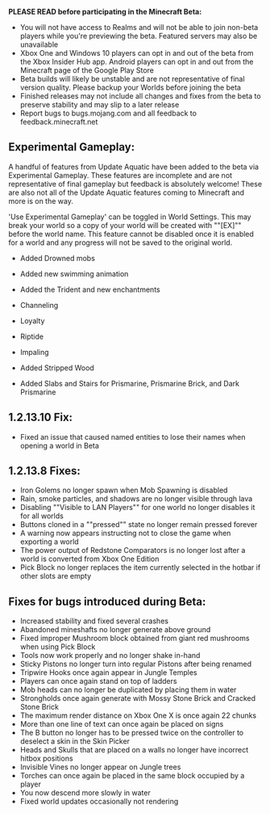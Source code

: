 **PLEASE READ before participating in the Minecraft Beta:**

-   You will not have access to Realms and will not be able to join non-beta players while you're previewing the beta. Featured servers may also be unavailable
-   Xbox One and Windows 10 players can opt in and out of the beta from the Xbox Insider Hub app. Android players can opt in and out from the Minecraft page of the Google Play Store
-   Beta builds will likely be unstable and are not representative of final version quality. Please backup your Worlds before joining the beta
-   Finished releases may not include all changes and fixes from the beta to preserve stability and may slip to a later release
-   Report bugs to bugs.mojang.com and all feedback to feedback.minecraft.net

  
## **Experimental Gameplay:**  
A handful of features from Update Aquatic have been added to the beta via Experimental Gameplay. These features are incomplete and are not representative of final gameplay but feedback is absolutely welcome! These are also not all of the Update Aquatic features coming to Minecraft and more is on the way.  
  
'Use Experimental Gameplay' can be toggled in World Settings. This may break your world so a copy of your world will be created with ""\[EX\]"" before the world name. This feature cannot be disabled once it is enabled for a world and any progress will not be saved to the original world.

-   Added Drowned mobs
-   Added new swimming animation
-   Added the Trident and new enchantments

-   Channeling
-   Loyalty
-   Riptide
-   Impaling

-   Added Stripped Wood
-   Added Slabs and Stairs for Prismarine, Prismarine Brick, and Dark Prismarine

  
## **1.2.13.10 Fix:**

-   Fixed an issue that caused named entities to lose their names when opening a world in Beta

  
## **1.2.13.8 Fixes:**

-   Iron Golems no longer spawn when Mob Spawning is disabled
-   Rain, smoke particles, and shadows are no longer visible through lava
-   Disabling ""Visible to LAN Players"" for one world no longer disables it for all worlds
-   Buttons cloned in a ""pressed"" state no longer remain pressed forever
-   A warning now appears instructing not to close the game when exporting a world
-   The power output of Redstone Comparators is no longer lost after a world is converted from Xbox One Edition
-   Pick Block no longer replaces the item currently selected in the hotbar if other slots are empty

  
## **Fixes for bugs introduced during Beta:**

-   Increased stability and fixed several crashes
-   Abandoned mineshafts no longer generate above ground
-   Fixed improper Mushroom block obtained from giant red mushrooms when using Pick Block
-   Tools now work properly and no longer shake in-hand
-   Sticky Pistons no longer turn into regular Pistons after being renamed
-   Tripwire Hooks once again appear in Jungle Temples
-   Players can once again stand on top of ladders
-   Mob heads can no longer be duplicated by placing them in water
-   Strongholds once again generate with Mossy Stone Brick and Cracked Stone Brick
-   The maximum render distance on Xbox One X is once again 22 chunks
-   More than one line of text can once again be placed on signs
-   The B button no longer has to be pressed twice on the controller to deselect a skin in the Skin Picker
-   Heads and Skulls that are placed on a walls no longer have incorrect hitbox positions
-   Invisible Vines no longer appear on Jungle trees
-   Torches can once again be placed in the same block occupied by a player
-   You now descend more slowly in water
-   Fixed world updates occasionally not rendering